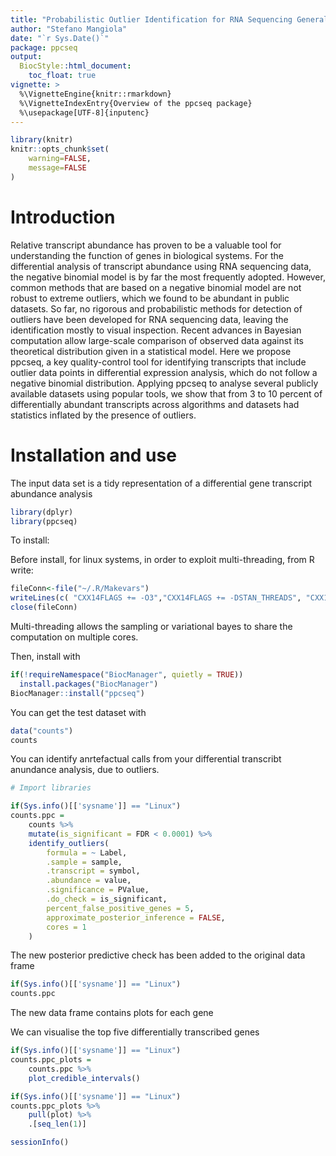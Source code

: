 ```yaml
---
title: "Probabilistic Outlier Identification for RNA Sequencing Generalized Linear Models"
author: "Stefano Mangiola"
date: "`r Sys.Date()`"
package: ppcseq
output:
  BiocStyle::html_document:
    toc_float: true
vignette: >
  %\VignetteEngine{knitr::rmarkdown}
  %\VignetteIndexEntry{Overview of the ppcseq package}
  %\usepackage[UTF-8]{inputenc}
---
```


```r
library(knitr)
knitr::opts_chunk$set(
    warning=FALSE,
    message=FALSE
)
```

# Introduction

Relative transcript abundance has proven to be a valuable tool for understanding the function of genes in biological systems. For the differential analysis of transcript abundance using RNA sequencing data, the negative binomial model is by far the most frequently adopted. However, common methods that are based on a negative binomial model are not robust to extreme outliers, which we found to be abundant in public datasets. So far, no rigorous and probabilistic methods for detection of outliers have been developed for RNA sequencing data, leaving the identification mostly to visual inspection. Recent advances in Bayesian computation allow large-scale comparison of observed data against its theoretical distribution given in a statistical model. Here we propose ppcseq, a key quality-control tool for identifying transcripts that include outlier data points in differential expression analysis, which do not follow a negative binomial distribution. Applying ppcseq to analyse several publicly available datasets using popular tools, we show that from 3 to 10 percent of differentially abundant transcripts across algorithms and datasets had statistics inflated by the presence of outliers.

# Installation and use

The input data set is a tidy representation of a differential gene transcript abundance analysis

```r
library(dplyr)
library(ppcseq)
```

To install:

Before install, for linux systems, in order to exploit multi-threading, from R write:

```r
fileConn<-file("~/.R/Makevars")
writeLines(c( "CXX14FLAGS += -O3","CXX14FLAGS += -DSTAN_THREADS", "CXX14FLAGS += -pthread"), fileConn)
close(fileConn)
```

Multi-threading allows the sampling or variational bayes to share the computation on multiple cores.

Then, install with

```r
if(!requireNamespace("BiocManager", quietly = TRUE))
  install.packages("BiocManager")
BiocManager::install("ppcseq")
```

You can get the test dataset with

```r
data("counts")
counts 
```

You can identify anrtefactual calls from your differential transcribt anundance analysis, due to outliers.

```r
# Import libraries

if(Sys.info()[['sysname']] == "Linux")
counts.ppc = 
	counts %>%
	mutate(is_significant = FDR < 0.0001) %>%
	identify_outliers(
		formula = ~ Label,
		.sample = sample, 
		.transcript = symbol,
		.abundance = value,
		.significance = PValue,
		.do_check = is_significant,
		percent_false_positive_genes = 5, 
		approximate_posterior_inference = FALSE,
		cores = 1
	)
```

The new posterior predictive check has been added to the original data frame

```r
if(Sys.info()[['sysname']] == "Linux")
counts.ppc 
```

The new data frame contains plots for each gene

We can visualise the top five differentially transcribed genes

```r
if(Sys.info()[['sysname']] == "Linux")
counts.ppc_plots = 
	counts.ppc %>% 
	plot_credible_intervals() 
```

```r
if(Sys.info()[['sysname']] == "Linux")
counts.ppc_plots %>%
	pull(plot) %>% 
	.[seq_len(1)]
```


```r
sessionInfo()
```
